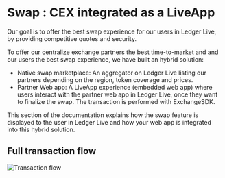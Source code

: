 

# Swap : CEX integrated as a LiveApp 

Our goal is to offer the best swap experience for our users in Ledger Live, by providing competitive quotes and security.

To offer our centralize exchange partners the best time-to-market and and our users the best swap experience, we have built an hybrid solution:
- Native swap marketplace: An aggregator on Ledger Live listing our partners depending on the region, token coverage and prices.
- Partner Web app: A LiveApp experience (embedded web app) where users interact with the partner web app in Ledger Live, once they want to finalize the swap. The transaction is performed with ExchangeSDK.

This section of the documentation explains how the swap feature is displayed to the user in Ledger Live and how your web app is integrated into this hybrid solution.

## Full transaction flow

<Zoom>
    <img
      alt="Transaction flow"
      src="/exchange/live-app-flow.png"
    />
</Zoom>

<Cards>
  <Cards.Card
    title="Quote display and user preferences"
    href="./flow/quote"
  />
  <Cards.Card
    title="Partner LiveApp"
    href="./flow/partner-live-app"
  />
  <Cards.Card
    title="Device transaction approval"
    href="./flow/device-flow"
  />
  <Cards.Card
    title="Transaction status"
    href="./flow/transaction-status"
  />
  <Cards.Card
    title="Edge Cases"
    href="./flow/edge-cases"
  />
  <Cards.Card
    title="Detailled Technical Flows"
    href="./flow/detailed-technical-flows"
  />
</Cards>
